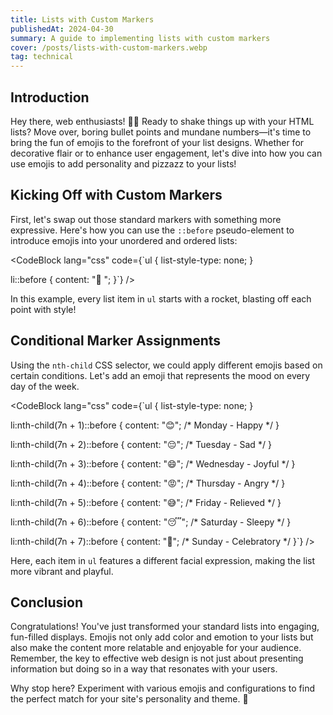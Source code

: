```yaml
---
title: Lists with Custom Markers
publishedAt: 2024-04-30
summary: A guide to implementing lists with custom markers
cover: /posts/lists-with-custom-markers.webp
tag: technical
---
```


## Introduction

Hey there, web enthusiasts! 🧙‍♂️ Ready to shake things up with your HTML lists? Move over, boring bullet points and mundane numbers—it's time to bring the fun of emojis to the forefront of your list designs. Whether for decorative flair or to enhance user engagement, let's dive into how you can use emojis to add personality and pizzazz to your lists!

## Kicking Off with Custom Markers

First, let's swap out those standard markers with something more expressive. Here's how you can use the `::before` pseudo-element to introduce emojis into your unordered and ordered lists:

<CodeBlock lang="css" code={`ul {
    list-style-type: none;
}

li::before {
    content: "🚀 ";
}`} />

<NextImage
  priority
  width={600}
  height={400}
  unoptimized
  src="/posts/custom-markers.webp"
  alt="an un-ordered lists with a rocket emoji marker"
/>

In this example, every list item in `ul` starts with a rocket, blasting off each point with style!

## Conditional Marker Assignments

Using the `nth-child` CSS selector, we could apply different emojis based on certain conditions. Let's add an emoji that
represents the mood on every day of the week.

<CodeBlock lang="css" code={`ul {
    list-style-type: none;
}

li:nth-child(7n + 1)::before {
    content: "😊"; /* Monday - Happy */
}

li:nth-child(7n + 2)::before {
    content: "😔"; /* Tuesday - Sad */
}

li:nth-child(7n + 3)::before {
    content: "😄"; /* Wednesday - Joyful */
}

li:nth-child(7n + 4)::before {
    content: "😡"; /* Thursday - Angry */
}

li:nth-child(7n + 5)::before {
    content: "😅"; /* Friday - Relieved */
}

li:nth-child(7n + 6)::before {
    content: "😴"; /* Saturday - Sleepy */
}

li:nth-child(7n + 7)::before {
    content: "🎉"; /* Sunday - Celebratory */
}`} />

<NextImage
  priority
  width={600}
  height={400}
  unoptimized
  src="/posts/conditional-markers.webp"
  alt="an un-ordered list with an emoji for each day of the week"
/>

Here, each item in `ul` features a different facial expression, making the list more vibrant and playful.

## Conclusion

Congratulations! You've just transformed your standard lists into engaging, fun-filled displays. Emojis not only add color and emotion to your lists but also make the content more relatable and enjoyable for your audience. Remember, the key to effective web design is not just about presenting information but doing so in a way that resonates with your users.

Why stop here? Experiment with various emojis and configurations to find the perfect match for your site's personality and theme. 🚀
